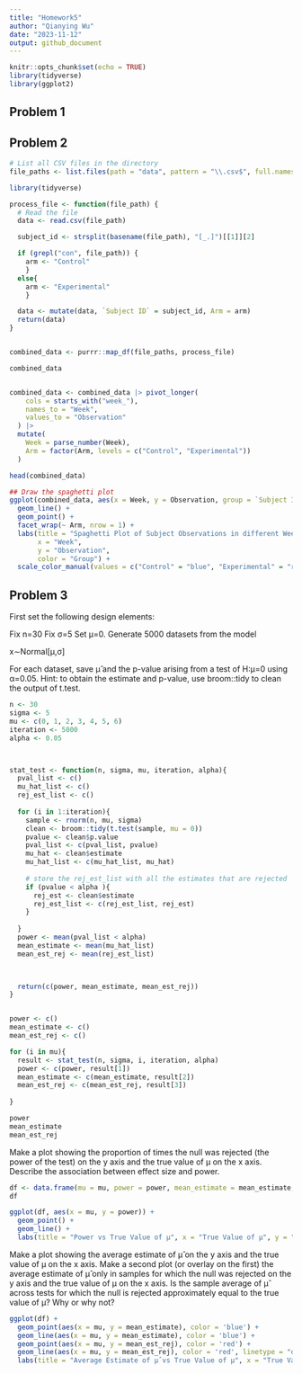 ```yaml
---
title: "Homework5"
author: "Qianying Wu"
date: "2023-11-12"
output: github_document
---
```


```r
knitr::opts_chunk$set(echo = TRUE)
library(tidyverse)
library(ggplot2)
```

## Problem 1



## Problem 2

```r

# List all CSV files in the directory
file_paths <- list.files(path = "data", pattern = "\\.csv$", full.names = TRUE)

library(tidyverse)

process_file <- function(file_path) {
  # Read the file
  data <- read.csv(file_path)

  subject_id <- strsplit(basename(file_path), "[_.]")[[1]][2]

  if (grepl("con", file_path)) {
    arm <- "Control"
    }
  else{
    arm <- "Experimental"
    }

  data <- mutate(data, `Subject ID` = subject_id, Arm = arm)
  return(data)
}


combined_data <- purrr::map_df(file_paths, process_file)

combined_data


combined_data <- combined_data |> pivot_longer(
    cols = starts_with("week_"), 
    names_to = "Week",           
    values_to = "Observation"   
  ) |>
  mutate(
    Week = parse_number(Week),
    Arm = factor(Arm, levels = c("Control", "Experimental"))
  )

head(combined_data)

## Draw the spaghetti plot
ggplot(combined_data, aes(x = Week, y = Observation, group = `Subject ID`, color = Arm)) +
  geom_line() +
  geom_point() +
  facet_wrap(~ Arm, nrow = 1) + 
  labs(title = "Spaghetti Plot of Subject Observations in different Weeks",
       x = "Week",
       y = "Observation",
       color = "Group") +
  scale_color_manual(values = c("Control" = "blue", "Experimental" = "red"))

```

## Problem 3



First set the following design elements:

Fix n=30
Fix σ=5
Set μ=0. Generate 5000 datasets from the model

x∼Normal[μ,σ]

For each dataset, save μ̂ and the p-value arising from a test of H:μ=0 using α=0.05. Hint: to obtain the estimate and p-value, use broom::tidy to clean the output of t.test.

```r
n <- 30
sigma <- 5
mu <- c(0, 1, 2, 3, 4, 5, 6)
iteration <- 5000
alpha <- 0.05



stat_test <- function(n, sigma, mu, iteration, alpha){
  pval_list <- c()
  mu_hat_list <- c()
  rej_est_list <- c()
  
  for (i in 1:iteration){
    sample <- rnorm(n, mu, sigma)
    clean <- broom::tidy(t.test(sample, mu = 0))
    pvalue <- clean$p.value
    pval_list <- c(pval_list, pvalue)
    mu_hat <- clean$estimate
    mu_hat_list <- c(mu_hat_list, mu_hat)
    
    # store the rej_est_list with all the estimates that are rejected
    if (pvalue < alpha ){
      rej_est <- clean$estimate
      rej_est_list <- c(rej_est_list, rej_est)
    }
    
  }
  power <- mean(pval_list < alpha)
  mean_estimate <- mean(mu_hat_list)
  mean_est_rej <- mean(rej_est_list)


  
  return(c(power, mean_estimate, mean_est_rej))
}


power <- c()
mean_estimate <- c()
mean_est_rej <- c()

for (i in mu){
  result <- stat_test(n, sigma, i, iteration, alpha)
  power <- c(power, result[1])
  mean_estimate <- c(mean_estimate, result[2])
  mean_est_rej <- c(mean_est_rej, result[3])
  
}

power
mean_estimate
mean_est_rej

```

Make a plot showing the proportion of times the null was rejected (the power of the test) on the y axis and the true value of μ on the x axis. Describe the association between effect size and power.

```r
df <- data.frame(mu = mu, power = power, mean_estimate = mean_estimate, mean_est_rej = mean_est_rej)
df

ggplot(df, aes(x = mu, y = power)) +
  geom_point() +
  geom_line() +
  labs(title = "Power vs True Value of μ", x = "True Value of μ", y = "Power")

```


Make a plot showing the average estimate of μ̂ on the y axis and the true value of μ on the x axis. Make a second plot (or overlay on the first) the average estimate of μ̂ only in samples for which the null was rejected on the y axis and the true value of μ on the x axis. Is the sample average of μ̂ across tests for which the null is rejected approximately equal to the true value of μ? Why or why not?

```r
ggplot(df) +
  geom_point(aes(x = mu, y = mean_estimate), color = 'blue') +
  geom_line(aes(x = mu, y = mean_estimate), color = 'blue') +
  geom_point(aes(x = mu, y = mean_est_rej), color = 'red') +
  geom_line(aes(x = mu, y = mean_est_rej), color = 'red', linetype = "dashed") +
  labs(title = "Average Estimate of μ̂ vs True Value of μ", x = "True Value of μ", y = "Average Estimate of μ̂")

```

